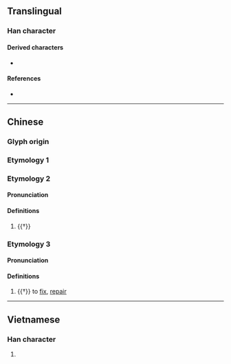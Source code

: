 {{character info}}
==Translingual==

===Han character===
{{Han char|rn=64|rad=手|as=12|sn=15|four=51046|canj=QMWJ|ids=⿰扌覃}}

====Derived characters====
* {{l|mul|𤁡}}

====References====
* {{Han ref|kx=0455.080|dkj=12724|dj=0804.140|hdz=31954.100|uh=64A2|ud=25762|bh=BCC2|bd=48322}}

----

==Chinese==
{{zh-forms}}
{{attention|zh|Module:zh/data/och-pron-ZS/撢 - No.12351 (Migrate to och-pron-ZS/撣)}}

===Glyph origin===
{{Han etym}}

===Etymology 1===
{{zh-see|撣|v}}

===Etymology 2===

====Pronunciation====
{{zh-pron
|m=tàn,dàn
|c=taam2,taam3
|mc=2+3
|oc=1+2
|ma=
|cat=
}}

====Definitions====
{{zh-hanzi}}

# {{†}} {{alt form|zh|探}}

===Etymology 3===

====Pronunciation====
{{zh-pron
|m=xín
|c=
|mc=1
|oc=3
|ma=
|cat=
}}

====Definitions====
{{zh-hanzi}}

# {{†}} to [[fix]], [[repair]]

----

==Vietnamese==

===Han character===
{{vi-hantu|rs=手12|hanviet=đùm}}

# {{rfdef|vi|sort=手12}}